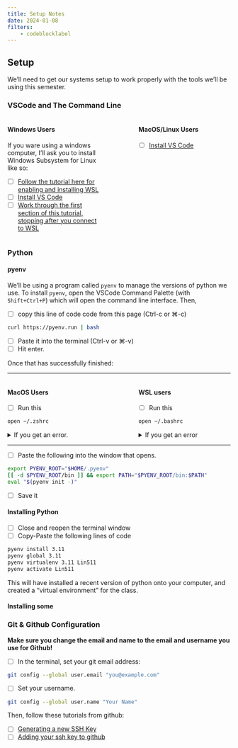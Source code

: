 ```yaml
---
title: Setup Notes
date: 2024-01-08
filters: 
    - codeblocklabel
---
```


## Setup

We'll need to get our systems setup to work properly with the tools we'll be using this semester.

### VSCode and The Command Line

::: columns
::: {.column width="45%"}
#### Windows Users

If you ware using a windows computer, I'll ask you to install Windows Subsystem for Linux like so:

-   [ ] [Follow the tutorial here for enabling and installing WSL](https://lingmethodshub.github.io/content/windows/wsl/00_installing_wsl.html)
-   [ ] [Install VS Code](https://code.visualstudio.com/)
-   [ ] [Work through the first section of this tutorial, stopping after you connect to WSL](https://code.visualstudio.com/docs/remote/wsl-tutorial#_prerequisites)
:::

::: {.column width="10%"}
:::

::: {.column width="45%"}
#### MacOS/Linux Users

-   [ ] [Install VS Code](https://code.visualstudio.com/)
:::
:::

### Python

#### pyenv

We'll be using a program called `pyenv` to manage the versions of python we use. To install `pyenv`, open the VSCode Command Palette (with `Shift+Ctrl+P`) which will open the command line interface. Then,

-   [ ] copy this line of code code from this page (Ctrl-c or ⌘-c)

``` bash
curl https://pyenv.run | bash
```

-   [ ] Paste it into the terminal (Ctrl-v or ⌘-v)
-   [ ] Hit enter.

Once that has successfully finished:

------------------------------------------------------------------------

::: columns
::: {.column width="45%"}
#### MacOS Users

-   [ ] Run this

``` bash
open ~/.zshrc
```

<details>

<summary>If you get an error.</summary>

-   [ ] Run this

``` bash
touch ~/.zshrc
open ~/.zshrc
```

</details>
:::

::: {.column width="10%"}
:::

::: {.column width="45%"}
#### WSL users

-   [ ] Run this

``` bash
open ~/.bashrc
```

<details>

<summary>If you get an error</summary>

-   [ ] Run ths

``` bash
touch ~/.bashrc
open ~/.bashrc
```

</details>
:::
:::

------------------------------------------------------------------------

-   [ ] Paste the following into the window that opens.

``` sh
export PYENV_ROOT="$HOME/.pyenv"
[[ -d $PYENV_ROOT/bin ]] && export PATH="$PYENV_ROOT/bin:$PATH"
eval "$(pyenv init -)"
```

-   [ ] Save it

#### Installing Python

-   [ ] Close and reopen the terminal window
-   [ ] Copy-Paste the following lines of code

``` bash
pyenv install 3.11
pyenv global 3.11
pyenv virtualenv 3.11 Lin511
pyenv activate Lin511
```

This will have installed a recent version of python onto your computer, and created a "virtual environment" for the class.

#### Installing some

### Git & Github Configuration

**Make sure you change the email and name to the email and username you use for Github!**

-   [ ] In the terminal, set your git email address:

``` bash
git config --global user.email "you@example.com"
```

-   [ ] Set your username.

``` bash
git config --global user.name "Your Name"
```

Then, follow these tutorials from github:

-   [ ] [Generating a new SSH Key](https://docs.github.com/en/authentication/connecting-to-github-with-ssh/generating-a-new-ssh-key-and-adding-it-to-the-ssh-agent)
-   [ ] [Adding your ssh key to github](https://docs.github.com/en/authentication/connecting-to-github-with-ssh/generating-a-new-ssh-key-and-adding-it-to-the-ssh-agent)
